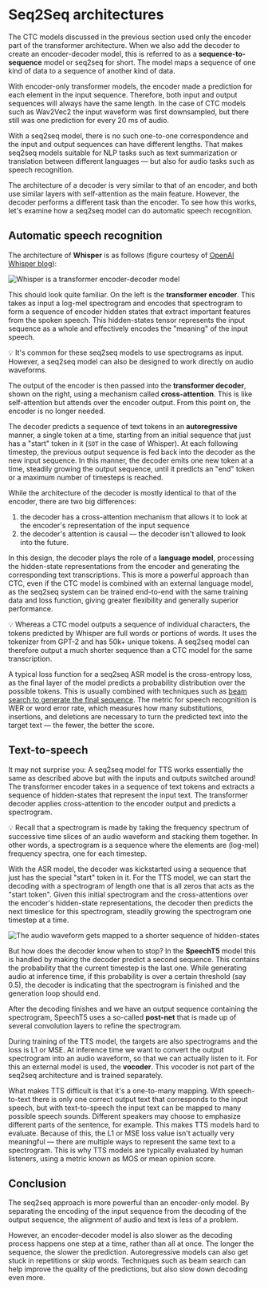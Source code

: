 <!-- TODO: remove before merge -->

# Seq2Seq architectures

The CTC models discussed in the previous section used only the encoder part of the transformer architecture. When we also add the decoder to create an encoder-decoder model, this is referred to as a **sequence-to-sequence** model or seq2seq for short. The model maps a sequence of one kind of data to a sequence of another kind of data.

With encoder-only transformer models, the encoder made a prediction for each element in the input sequence. Therefore, both input and output sequences will always have the same length. In the case of CTC models such as Wav2Vec2 the input waveform was first downsampled, but there still was one prediction for every 20 ms of audio.

With a seq2seq model, there is no such one-to-one correspondence and the input and output sequences can have different lengths. That makes seq2seq models suitable for NLP tasks such as text summarization or translation between different languages — but also for audio tasks such as speech recognition.

The architecture of a decoder is very similar to that of an encoder, and both use similar layers with self-attention as the main feature. However, the decoder performs a different task than the encoder. To see how this works, let's examine how a seq2seq model can do automatic speech recognition.

## Automatic speech recognition

The architecture of **Whisper** is as follows (figure courtesy of [OpenAI Whisper blog](https://openai.com/blog/whisper/)):

<div class="flex justify-center">
    <img src="https://huggingface.co/blog/assets/111_fine_tune_whisper/whisper_architecture.svg" alt="Whisper is a transformer encoder-decoder model">
</div>

This should look quite familiar. On the left is the **transformer encoder**. This takes as input a log-mel spectrogram and encodes that spectrogram to form a sequence of encoder hidden states that extract important features from the spoken speech. This hidden-states tensor represents the input sequence as a whole and effectively encodes the "meaning" of the input speech.

<Tip>
💡 It's common for these seq2seq models to use spectrograms as input. However, a seq2seq model can also be designed to work directly on audio waveforms.
</Tip>

The output of the encoder is then passed into the **transformer decoder**, shown on the right, using a mechanism called **cross-attention**. This is like self-attention but attends over the encoder output. From this point on, the encoder is no longer needed.

The decoder predicts a sequence of text tokens in an **autoregressive** manner, a single token at a time, starting from an initial sequence that just has a "start" token in it (`SOT` in the case of Whisper). At each following timestep, the previous output sequence is fed back into the decoder as the new input sequence. In this manner, the decoder emits one new token at a time, steadily growing the output sequence, until it predicts an "end" token or a maximum number of timesteps is reached.

While the architecture of the decoder is mostly identical to that of the encoder, there are two big differences:

1. the decoder has a cross-attention mechanism that allows it to look at the encoder's representation of the input sequence
2. the decoder's attention is causal — the decoder isn't allowed to look into the future.

In this design, the decoder plays the role of a **language model**, processing the hidden-state representations from the encoder and generating the corresponding text transcriptions. This is more a powerful approach than CTC, even if the CTC model is combined with an external language model, as the seq2seq system can be trained end-to-end with the same training data and loss function, giving greater flexibility and generally superior performance.

<Tip>
💡 Whereas a CTC model outputs a sequence of individual characters, the tokens predicted by Whisper are full words or portions of words. It uses the tokenizer from GPT-2 and has 50k+ unique tokens. A seq2seq model can therefore output a much shorter sequence than a CTC model for the same transcription.
</Tip>

A typical loss function for a seq2seq ASR model is the cross-entropy loss, as the final layer of the model predicts a probability distribution over the possible tokens. This is usually combined with techniques such as [beam search to generate the final sequence](https://huggingface.co/blog/how-to-generate). The metric for speech recognition is WER or word error rate, which measures how many substitutions, insertions, and deletions are necessary to turn the predicted text into the target text — the fewer, the better the score.

## Text-to-speech

It may not surprise you: A seq2seq model for TTS works essentially the same as described above but with the inputs and outputs switched around! The transformer encoder takes in a sequence of text tokens and extracts a sequence of hidden-states that represent the input text. The transformer decoder applies cross-attention to the encoder output and predicts a spectrogram.

<Tip>
💡 Recall that a spectrogram is made by taking the frequency spectrum of successive time slices of an audio waveform and stacking them together. In other words, a spectrogram is a sequence where the elements are (log-mel) frequency spectra, one for each timestep.
</Tip>

With the ASR model, the decoder was kickstarted using a sequence that just has the special "start" token in it. For the TTS model, we can start the decoding with a spectrogram of length one that is all zeros that acts as the "start token". Given this initial spectrogram and the cross-attentions over the encoder's hidden-state representations, the decoder then predicts the next timeslice for this spectrogram, steadily growing the spectrogram one timestep at a time.

<div class="flex justify-center">
    <img src="https://huggingface.co/datasets/huggingface-course/audio-course-images/resolve/main/speecht5_decoding.png" alt="The audio waveform gets mapped to a shorter sequence of hidden-states">
</div>

But how does the decoder know when to stop? In the **SpeechT5** model this is handled by making the decoder predict a second sequence. This contains the probability that the current timestep is the last one. While generating audio at inference time, if this probability is over a certain threshold (say 0.5), the decoder is indicating that the spectrogram is finished and the generation loop should end.

After the decoding finishes and we have an output sequence containing the spectrogram, SpeechT5 uses a so-called **post-net** that is made up of several convolution layers to refine the spectrogram.

During training of the TTS model, the targets are also spectrograms and the loss is L1 or MSE. At inference time we want to convert the output spectrogram into an audio waveform, so that we can actually listen to it. For this an external model is used, the **vocoder**. This vocoder is not part of the seq2seq architecture and is trained separately.

What makes TTS difficult is that it's a one-to-many mapping. With speech-to-text there is only one correct output text that corresponds to the input speech, but with text-to-speech the input text can be mapped to many possible speech sounds. Different speakers may choose to emphasize different parts of the sentence, for example. This makes TTS models hard to evaluate. Because of this, the L1 or MSE loss value isn't actually very meaningful — there are multiple ways to represent the same text to a spectrogram. This is why TTS models are typically evaluated by human listeners, using a metric known as MOS or mean opinion score.

## Conclusion

The seq2seq approach is more powerful than an encoder-only model. By separating the encoding of the input sequence from the decoding of the output sequence, the alignment of audio and text is less of a problem. <!-- The model learns how to perform this alignment through the attention mechanism. -->

However, an encoder-decoder model is also slower as the decoding process happens one step at a time, rather than all at once. The longer the sequence, the slower the prediction. Autoregressive models can also get stuck in repetitions or skip words. Techniques such as beam search can help improve the quality of the predictions, but also slow down decoding even more.

<!-- TODO: remove before merge -->

